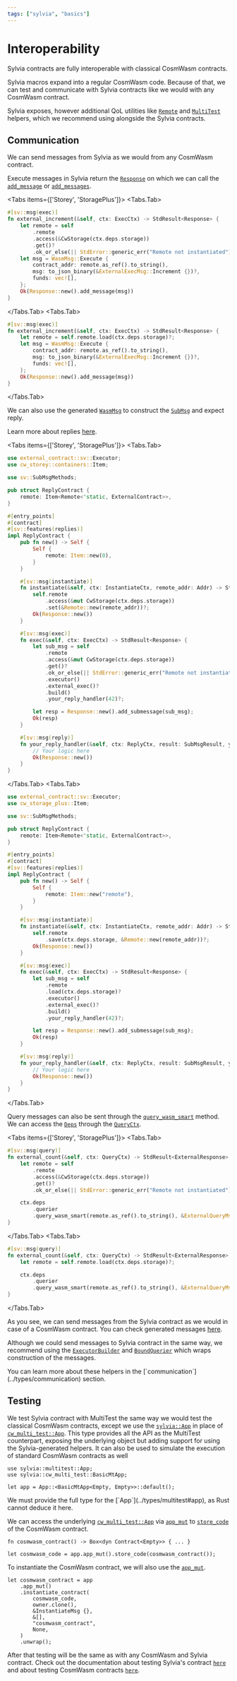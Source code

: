 ```yaml
---
tags: ["sylvia", "basics"]
---
```



# Interoperability

<Callout>Sylvia contracts are fully interoperable with classical CosmWasm contracts.</Callout>

Sylvia macros expand into a regular CosmWasm code. Because of that, we can test and communicate with
Sylvia contracts like we would with any CosmWasm contract.

Sylvia exposes, however additional QoL utilities like [`Remote`](../types/communication#remote) and
[`MultiTest`](../types/multitest) helpers, which we recommend using alongside the Sylvia contracts.

## Communication

We can send messages from Sylvia as we would from any CosmWasm contract.

Execute messages in Sylvia return the
[`Response`](https://docs.rs/cosmwasm-std/latest/cosmwasm_std/struct.Response.html) on which we can
call the
[`add_message`](https://docs.rs/cosmwasm-std/latest/cosmwasm_std/struct.Response.html#method.add_message)
or
[`add_messages`](https://docs.rs/cosmwasm-std/latest/cosmwasm_std/struct.Response.html#method.add_messages).

<Tabs items={['Storey', 'StoragePlus']}>
  <Tabs.Tab>

```rust {3, 8, 13}, template="sylvia-storey-contract"
#[sv::msg(exec)]
fn external_increment(&self, ctx: ExecCtx) -> StdResult<Response> {
    let remote = self
        .remote
        .access(&CwStorage(ctx.deps.storage))
        .get()?
        .ok_or_else(|| StdError::generic_err("Remote not instantiated"))?;
    let msg = WasmMsg::Execute {
        contract_addr: remote.as_ref().to_string(),
        msg: to_json_binary(&ExternalExecMsg::Increment {})?,
        funds: vec![],
    };
    Ok(Response::new().add_message(msg))
}
```

  </Tabs.Tab>
  <Tabs.Tab>

```rust {3-4, 9}, template="sylvia-cw-storage-contract"
#[sv::msg(exec)]
fn external_increment(&self, ctx: ExecCtx) -> StdResult<Response> {
    let remote = self.remote.load(ctx.deps.storage)?;
    let msg = WasmMsg::Execute {
        contract_addr: remote.as_ref().to_string(),
        msg: to_json_binary(&ExternalExecMsg::Increment {})?,
        funds: vec![],
    };
    Ok(Response::new().add_message(msg))
}
```

  </Tabs.Tab>
</Tabs>

We can also use the generated
[`WasmMsg`](https://docs.rs/cosmwasm-std/latest/cosmwasm_std/enum.WasmMsg.html) to construct the
[`SubMsg`](https://docs.rs/cosmwasm-std/latest/cosmwasm_std/struct.SubMsg.html) and expect reply.

<Callout>Learn more about replies [here](../../core/entrypoints/reply).</Callout>

<Tabs items={['Storey', 'StoragePlus']}>
  <Tabs.Tab>

```rust {1, 4, 22-24, 30-38, 44-48}, template="sylvia-empty"
use external_contract::sv::Executor;
use cw_storey::containers::Item;

use sv::SubMsgMethods;

pub struct ReplyContract {
    remote: Item<Remote<'static, ExternalContract>>,
}

#[entry_points]
#[contract]
#[sv::features(replies)]
impl ReplyContract {
    pub fn new() -> Self {
        Self {
            remote: Item::new(0),
        }
    }

    #[sv::msg(instantiate)]
    fn instantiate(&self, ctx: InstantiateCtx, remote_addr: Addr) -> StdResult<Response> {
        self.remote
            .access(&mut CwStorage(ctx.deps.storage))
            .set(&Remote::new(remote_addr))?;
        Ok(Response::new())
    }

    #[sv::msg(exec)]
    fn exec(&self, ctx: ExecCtx) -> StdResult<Response> {
        let sub_msg = self
            .remote
            .access(&mut CwStorage(ctx.deps.storage))
            .get()?
            .ok_or_else(|| StdError::generic_err("Remote not instantiated"))?
            .executor()
            .external_exec()?
            .build()
            .your_reply_handler(42)?;

        let resp = Response::new().add_submessage(sub_msg);
        Ok(resp)
    }

    #[sv::msg(reply)]
    fn your_reply_handler(&self, ctx: ReplyCtx, result: SubMsgResult, your_payload: u64) -> StdResult<Response> {
        // Your logic here
        Ok(Response::new())
    }
}
```

  </Tabs.Tab>
  <Tabs.Tab>

```rust {1, 4, 22-24, 29-35, 41-45}, template="sylvia-empty"
use external_contract::sv::Executor;
use cw_storage_plus::Item;

use sv::SubMsgMethods;

pub struct ReplyContract {
    remote: Item<Remote<'static, ExternalContract>>,
}

#[entry_points]
#[contract]
#[sv::features(replies)]
impl ReplyContract {
    pub fn new() -> Self {
        Self {
            remote: Item::new("remote"),
        }
    }

    #[sv::msg(instantiate)]
    fn instantiate(&self, ctx: InstantiateCtx, remote_addr: Addr) -> StdResult<Response> {
        self.remote
            .save(ctx.deps.storage, &Remote::new(remote_addr))?;
        Ok(Response::new())
    }

    #[sv::msg(exec)]
    fn exec(&self, ctx: ExecCtx) -> StdResult<Response> {
        let sub_msg = self
            .remote
            .load(ctx.deps.storage)?
            .executor()
            .external_exec()?
            .build()
            .your_reply_handler(42)?;

        let resp = Response::new().add_submessage(sub_msg);
        Ok(resp)
    }

    #[sv::msg(reply)]
    fn your_reply_handler(&self, ctx: ReplyCtx, result: SubMsgResult, your_payload: u64) -> StdResult<Response> {
        // Your logic here
        Ok(Response::new())
    }
}
```

  </Tabs.Tab>
</Tabs>

Query messages can also be sent through the
[`query_wasm_smart`](https://docs.rs/cosmwasm-std/latest/cosmwasm_std/struct.QuerierWrapper.html#method.query_wasm_smart)
method. We can access the
[`Deps`](https://docs.rs/cosmwasm-std/latest/cosmwasm_std/struct.Deps.html) through the
[`QueryCtx`](../types/context).

<Tabs items={['Storey', 'StoragePlus']}>
  <Tabs.Tab>

```rust {9-11}, template="sylvia-storey-contract"
#[sv::msg(query)]
fn external_count(&self, ctx: QueryCtx) -> StdResult<ExternalResponse> {
    let remote = self
        .remote
        .access(&CwStorage(ctx.deps.storage))
        .get()?
        .ok_or_else(|| StdError::generic_err("Remote not instantiated"))?;

    ctx.deps
        .querier
        .query_wasm_smart(remote.as_ref().to_string(), &ExternalQueryMsg::Count {})
}
```

  </Tabs.Tab>
  <Tabs.Tab>

```rust {5-7}, template="sylvia-cw-storage-contract"
#[sv::msg(query)]
fn external_count(&self, ctx: QueryCtx) -> StdResult<ExternalResponse> {
    let remote = self.remote.load(ctx.deps.storage)?;

    ctx.deps
        .querier
        .query_wasm_smart(remote.as_ref().to_string(), &ExternalQueryMsg::Count {})
}
```

  </Tabs.Tab>
</Tabs>

As you see, we can send messages from the Sylvia contract as we would in case of a CosmWasm
contract. You can check generated messages [here](../macros/generated-types/message-types).

Although we could send messages to Sylvia contract in the same way, we recommend using the
[`ExecutorBuilder`](../types/communication#executorbuilder) and
[`BoundQuerier`](../types/communication#boundquerier) which wraps construction of the messages.

<Callout>
  You can learn more about these helpers in the [`communication`](../types/communication) section.
</Callout>

## Testing

We test Sylvia contract with MultiTest the same way we would test the classical CosmWasm contracts,
except we use the [`sylvia::App`](../types/multitest#app) in place of
[`cw_multi_test::App`](https://docs.rs/cw-multi-test/latest/cw_multi_test/struct.App.html). This
type provides all the API as the MultiTest counterpart, exposing the underlying object but adding
support for using the Sylvia-generated helpers. It can also be used to simulate the execution of
standard CosmWasm contracts as well

```rust, template="sylvia-empty"
use sylvia::multitest::App;
use sylvia::cw_multi_test::BasicMtApp;

let app = App::<BasicMtApp<Empty, Empty>>::default();
```

<Callout>
  We must provide the full type for the [`App`](../types/multitest#app), as Rust cannot deduce it
  here.
</Callout>

We can access the underlying
[`cw_multi_test::App`](https://docs.rs/cw-multi-test/latest/cw_multi_test/struct.App.html) via
[`app_mut`](https://docs.rs/sylvia/latest/sylvia/multitest/struct.App.html#method.app_mut) to
[`store_code`](https://docs.rs/cw-multi-test/latest/cw_multi_test/struct.App.html#method.store_code)
of the CosmWasm contract.

```rust, template="sylvia-empty"
fn cosmwasm_contract() -> Box<dyn Contract<Empty>> { ... }

let cosmwasm_code = app.app_mut().store_code(cosmwasm_contract());
```

To instantiate the CosmWasm contract, we will also use the
[`app_mut`](https://docs.rs/sylvia/latest/sylvia/multitest/struct.App.html#method.app_mut).

```rust, template="sylvia-empty"
let cosmwasm_contract = app
    .app_mut()
    .instantiate_contract(
        cosmwasm_code,
        owner.clone(),
        &InstantiateMsg {},
        &[],
        "cosmwasm_contract",
        None,
    )
    .unwrap();
```

After that testing will be the same as with any CosmWasm and Sylvia contract. Check out the
documentation about testing Sylvia's contract [`here`](../types/multitest) and about testing
CosmWasm contracts [`here`](../../cw-multi-test).
